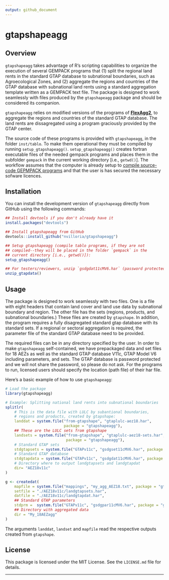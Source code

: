 ```yaml
---
output: github_document
---
```


# gtapshapeagg

<!-- README.md is generated from README.Rmd. Please edit that file -->

## Overview

`gtapshapeagg` takes advantage of R's scripting capabilities to
organize the execution of several GEMPACK programs that (1) split the
regional land rents in the standard GTAP database to subnational
boundaries, such as Agroecological Zones, and (2) aggregate the
regions and countries of the GTAP database with subnational land rents
using a standard aggregation template written as a GEMPACK text
file. The package is designed to work seamlessly with files produced
by the `gtapshapeagg` package and should be considered its companion.

`gtapshapeagg` relies on modified versions of the programs of
[**FlexAgg2**]((https://www.gtap.agecon.purdue.edu/databases/flexagg2.asp)),
to aggregate the regions and countries of the standard GTAP
database. The land rents are dissagregated using a program graciously
provided by the GTAP center.

The source code of these programs is provided with `gtapshapeagg`, in
the folder `inst/tablo`. To make them operational they must be
compiled by running `setup_gtapshapeagg()`. `setup_gtapshapeagg()`
creates fortran executable files of the needed gempack programs and
places them in the subfolder `gempack` in the current working
directory [i.e., `getwd()`]. The workflow assumes that the computer is
already setup to [compile source-code GEPMPACK
programs](https://www.copsmodels.com/gpinstall.pdf) and that the user
is has secured the necessary sofware licences.


## Installation

You can install the development version of `gtapshapeagg` directly
from GitHub using the following commands:

```r
## Install devtools if you don't already have it
install.packages("devtools")

## Install gtapshapeagg from GitHub
devtools::install_github("nvilloria/gtapshapeagg")

## Setup gtapshapeagg (compile tablo programs, if they are not
## compiled--they will be placed in the folder `gempack` in the
## current directory [i.e., getwd()]):
setup_gtapshapeagg()

## For testers/reviewers, unzip `gsdgdat11cMV6.har` (password protected):
unzip_gtapdata()

```

## Usage

The package is designed to work seamlessly with two files. One is a
file with eight headers that contain land cover and land use data by
subnational boundary and region. The other file has the sets (regions,
products, and subnational boundaries.) These files are created by
`gtapshape`. In addition, the program requires a fully disagregated
standard gtap database with its standard sets. If a regional or
sectoral aggregation is required, the parameter file of the standard
GTAP database need to be provided.

The required files can be in any directory specified by the user. In
order to make `gtapshapeagg` self-contained, we have prepackaged data
and set files for 18 AEZs as well as the standard GTAP database V11c,
GTAP Model V6 including parameters, and sets. The GTAP database is
password protected and we will not share the password, so please do
not ask. For the programs to run, licensed users should specify the
location (path file) of their har file.

Here’s a basic example of how to use `gtapshapeagg`:

```r
# Load the package
library(gtapshapeagg)

# Example: Splitting national land rents into subnational boundaries
splitlr(
    # This is the data file with LULC by subantional boundaries,
    # regions and products, created by gtapshape:
    landdat = system.file("from-gtapshape", "gtaplulc-aez18.har",
                          package = "gtapshapeagg"),
    ## These are the LULC sets from gtapshape
    landsets = system.file("from-gtapshape", "gtaplulc-aez18-sets.har",
                           package = "gtapshapeagg"),
    # Standard GTAP sets
    stdgtapsets = system.file("GTAPv11c", "gsdgset11cMV6.har", package = "gtapshapeagg"), 
    # Standard GTAP database
    stdgtapdata = system.file("GTAPv11c", "gsdgdat11cMV6.har", package = "gtapshapeagg"),
    # Directory where to output landgtapsets and landgtapdat
    dir= "AEZ18v11c"
)

g <- createdat(
    mapfile = system.file("mappings", "my_agg_AEZ18.txt", package = "gtapshapeagg"),
    setfile = "./AEZ18v11c/landgtapsets.har",
    datfile = "./AEZ18v11c/landgtapdat.har",
    ## Standard GTAP parameters
    stdprm =  system.file("GTAPv11c", "gsdgpar11cMV6.har", package = "gtapshapeagg"),
    ## Directory with aggregated data
    dir = "My_18AEZagg" 
)
```

The arguments `landdat`, `landset` and `mapfile` read the respective outputs created from `gtapshape`.

## License

This package is licensed under the MIT License. See the `LICENSE.md` file for details.

---
